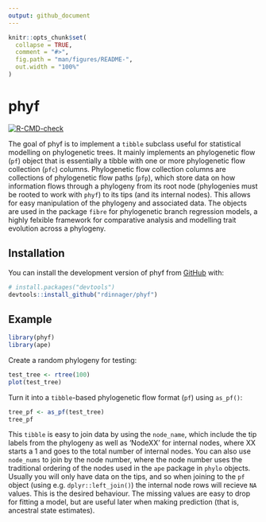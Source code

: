 ```yaml
---
output: github_document
---
```


<!-- README.md is generated from README.Rmd. Please edit that file -->

```r
knitr::opts_chunk$set(
  collapse = TRUE,
  comment = "#>",
  fig.path = "man/figures/README-",
  out.width = "100%"
)
```

# phyf

<!-- badges: start -->
[![R-CMD-check](https://github.com/rdinnager/phyf/actions/workflows/R-CMD-check.yaml/badge.svg)](https://github.com/rdinnager/phyf/actions/workflows/R-CMD-check.yaml)
<!-- badges: end -->

The goal of phyf is to implement a `tibble` subclass useful for statistical modelling on phylogenetic trees. It mainly implements an phylogenetic flow (`pf`) object that is essentially a tibble with one or more phylogenetic flow collection (`pfc`) columns. Phylogenetic flow collection columns are collections of phylogenetic flow paths (`pfp`), which store data on how information flows through a phylogeny from its root node (phylogenies must be rooted to work with `phyf`) to its tips (and its internal nodes). This allows for easy manipulation of the phylogeny and associated data. The objects are used in the package `fibre` for phylogenetic branch regression models, a highly felxible framework for comparative analysis and modelling trait evolution across a phylogeny.

## Installation

You can install the development version of phyf from [GitHub](https://github.com/) with:

``` r
# install.packages("devtools")
devtools::install_github("rdinnager/phyf")
```

## Example

```r
library(phyf)
library(ape)
```

Create a random phylogeny for testing:

```r
test_tree <- rtree(100) 
plot(test_tree)
```

Turn it into a `tibble`-based phylogenetic flow format (`pf`) using `as_pf()`:

```r
tree_pf <- as_pf(test_tree)
tree_pf
```

This `tibble` is easy to join data by using the `node_name`, which include the tip labels from the phylogeny as well as 'NodeXX' for internal nodes, where XX starts a 1 and goes to the total number of internal nodes. You can also use `node_nums` to join by the node number, where the node number uses the traditional ordering of the nodes used in the `ape` package in `phylo` objects. Usually you will only have data on the tips, and so when joining to the `pf` object (using e.g. `dplyr::left_join()`) the internal node rows will recieve `NA` values. This is the desired behaviour. The missing values are easy to drop for fitting a model, but are useful later when making prediction (that is, ancestral state estimates).